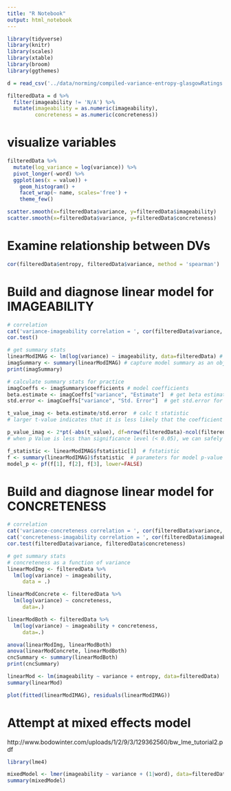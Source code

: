 ```yaml
---
title: "R Notebook"
output: html_notebook
---
```


```r
library(tidyverse)
library(knitr)
library(scales)
library(xtable)
library(broom)
library(ggthemes)
```

```r
d = read_csv('../data/norming/compiled-variance-entropy-glasgowRatings.csv') 
```
```r
filteredData = d %>%
  filter(imageability != 'N/A') %>%
  mutate(imageability = as.numeric(imageability),
         concreteness = as.numeric(concreteness))
```
# visualize variables

```r
filteredData %>%
  mutate(log_variance = log(variance)) %>%
  pivot_longer(-word) %>%
  ggplot(aes(x = value)) +
    geom_histogram() +
    facet_wrap(~ name, scales='free') +
    theme_few()
```

```r
scatter.smooth(x=filteredData$variance, y=filteredData$imageability)
scatter.smooth(x=filteredData$variance, y=filteredData$concreteness)
```

# Examine relationship between DVs

```r
cor(filteredData$entropy, filteredData$variance, method = 'spearman')
```

# Build and diagnose linear model for IMAGEABILITY

```r
# correlation
cat('variance-imageability correlation = ', cor(filteredData$variance, filteredData$imageability))
cor.test()

# get summary stats
linearModIMAG <- lm(log(variance) ~ imageability, data=filteredData) # imageability as a function of variance
imagSummary <- summary(linearModIMAG) # capture model summary as an object
print(imagSummary)

# calculate summary stats for practice
imagCoeffs <- imagSummary$coefficients # model coefficients
beta.estimate <- imagCoeffs["variance", "Estimate"]  # get beta estimate for variance
std.error <- imagCoeffs["variance", "Std. Error"]  # get std.error for variance

t_value_imag <- beta.estimate/std.error  # calc t statistic
# larger t-value indicates that it is less likely that the coefficient is not equal to zero purely by chance

p_value_imag <- 2*pt(-abs(t_value), df=nrow(filteredData)-ncol(filteredData))  # calc p Value
# when p Value is less than significance level (< 0.05), we can safely reject the null hypothesis that the co-efficient β of the predictor is zero

f_statistic <- linearModIMAG$fstatistic[1]  # fstatistic
f <- summary(linearModIMAG)$fstatistic  # parameters for model p-value calc
model_p <- pf(f[1], f[2], f[3], lower=FALSE)
```

# Build and diagnose linear model for CONCRETENESS
```r
# correlation
cat('variance-concreteness correlation = ', cor(filteredData$variance, filteredData$concreteness))
cat('concreteness-imagability correlation = ', cor(filteredData$imageability, filteredData$concreteness))
cor.test(filteredData$variance, filteredData$concreteness)

# get summary stats
# concreteness as a function of variance
linearModImg <- filteredData %>%
  lm(log(variance) ~ imageability,
     data = .)

linearModConcrete <- filteredData %>%
  lm(log(variance) ~ concreteness, 
     data=.) 

linearModBoth <- filteredData %>%
  lm(log(variance) ~ imageability + concreteness,
     data=.) 

anova(linearModImg, linearModBoth)
anova(linearModConcrete, linearModBoth)
cncSummary <- summary(linearModBoth)
print(cncSummary)
```

```r
linearMod <- lm(imageability ~ variance + entropy, data=filteredData)
summary(linearMod)

plot(fitted(linearModIMAG), residuals(linearModIMAG))
```



# Attempt at mixed effects model
http://www.bodowinter.com/uploads/1/2/9/3/129362560/bw_lme_tutorial2.pdf
```r
library(lme4)

mixedModel <- lmer(imageability ~ variance + (1|word), data=filteredData, control=lmerControl(check.nobs.vs.nlev = "ignore", check.nobs.vs.rankZ = "ignore", check.nobs.vs.nRE="ignore"))
summary(mixedModel)
```


